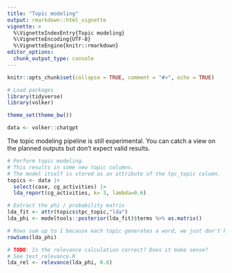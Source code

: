 ```yaml
---
title: "Topic modeling"
output: rmarkdown::html_vignette
vignette: >
  %\VignetteIndexEntry{Topic modeling}
  %\VignetteEncoding{UTF-8}
  %\VignetteEngine{knitr::rmarkdown}
editor_options: 
  chunk_output_type: console
---
```


```r
knitr::opts_chunk$set(collapse = TRUE, comment = "#>", echo = TRUE)

# Load packages
library(tidyverse)
library(volker)

theme_set(theme_bw())

data <- volker::chatgpt

```


The topic modeling pipeline is still experimental.
You can catch a view on the planned outputs
but don't expect valid results.


```r

# Perform topic modeling. 
# This results in some new topic columns.
# The model itself is stored as an attribute of the tpc_topic column.
topics <- data |> 
  select(case, cg_activities) |> 
  lda_report(cg_activities, k= 3, lambda=0.6)

# Extract the phi / probability matrix
lda_fit <- attr(topics$tpc_topic,"lda")
lda_phi <- modeltools::posterior(lda_fit)$terms %>% as.matrix()

# Rows sum up to 1 because each topic generates a word, we just don't know which word
rowSums(lda_phi)

# TODO: Is the relevance calculation correct? Does it make sense?
# See text_relevance.R
lda_rel <- relevance(lda_phi, 0.6)

```

